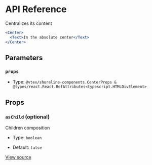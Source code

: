 # API Reference

Centralizes its content

```jsx
<Center>
  <Text>In the absolute center</Text>
</Center>
```

## Parameters

### `props`

- Type: `@vtex/shoreline-components.CenterProps & @types/react.React.RefAttributes<typescript.HTMLDivElement>`

## Props

### `asChild` (optional)

Children composition

- Type: `boolean`

- Default: `false`

[View source](https://github.com/vtex/shoreline/blob/4fe099e/packages/components/src/center/center.tsx#L12)
